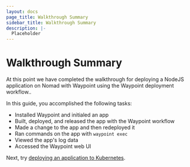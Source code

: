 ```yaml
---
layout: docs
page_title: Walkthrough Summary
sidebar_title: Walkthrough Summary
description: |-
  Placeholder
---
```


# Walkthrough Summary

At this point we have completed the walkthrough for deploying a NodeJS application on Nomad with Waypoint using the Waypoint deployment workflow..

In this guide, you accomplished the following tasks:

- Installed Waypoint and initialed an app
- Built, deployed, and released the app with the Waypoint workflow
- Made a change to the app and then redeployed it
- Ran commands on the app with `waypoint exec`
- Viewed the app's log data
- Accessed the Waypoint web UI

Next, try [deploying an application to Kubernetes](/docs/getting-started/k8s-example-app).
